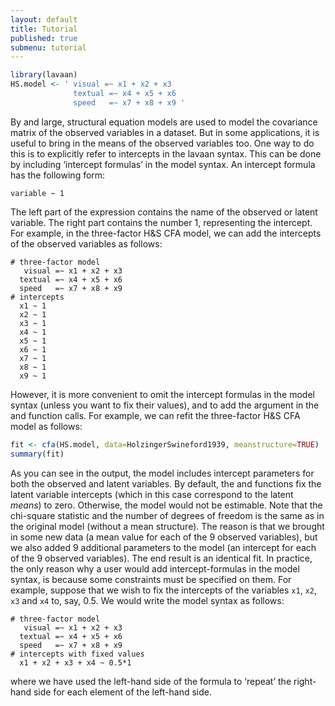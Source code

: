 ```yaml
---
layout: default
title: Tutorial
published: true
submenu: tutorial
---
```


```r
library(lavaan)
HS.model <- ' visual =~ x1 + x2 + x3
              textual =~ x4 + x5 + x6
              speed   =~ x7 + x8 + x9 '
```

By and large, structural equation models are used to model the covariance
matrix of the observed variables in a dataset. But in some applications, it is
useful to bring in the means of the observed variables too. One way to do this
is to explicitly refer to intercepts in the lavaan syntax. This can be done by
including 'intercept formulas' in the model syntax. An intercept formula has
the following form:

    variable ~ 1

The left part of the expression contains the name of the observed or latent
variable. The right part contains the number 1, representing the intercept. For
example, in the three-factor H&S CFA model, we can add the intercepts of the
observed variables as follows:

    # three-factor model
       visual =~ x1 + x2 + x3
      textual =~ x4 + x5 + x6
      speed   =~ x7 + x8 + x9
    # intercepts
      x1 ~ 1
      x2 ~ 1
      x3 ~ 1
      x4 ~ 1
      x5 ~ 1
      x6 ~ 1
      x7 ~ 1
      x8 ~ 1
      x9 ~ 1

However, it is more convenient to omit the intercept formulas in the model
syntax (unless you want to fix their values), and to add the argument in the
and function calls. For example, we can refit the three-factor H&S CFA model as
follows:

```r
fit <- cfa(HS.model, data=HolzingerSwineford1939, meanstructure=TRUE)
summary(fit)
```

As you can see in the output, the model includes intercept parameters for both
the observed and latent variables. By default, the and functions fix the latent
variable intercepts (which in this case correspond to the latent *means*) to
zero. Otherwise, the model would not be estimable. Note that the chi-square
statistic and the number of degrees of freedom is the same as in the original
model (without a mean structure). The reason is that we brought in some new
data (a mean value for each of the 9 observed variables), but we also added 9
additional parameters to the model (an intercept for each of the 9 observed
variables). The end result is an identical fit. In practice, the only reason
why a user would add intercept-formulas in the model syntax, is because some
constraints must be specified on them. For example, suppose that we wish to fix
the intercepts of the variables `x1`, `x2`, `x3` and `x4` to, say, 0.5. We
would write the model syntax as follows:

    # three-factor model
       visual =~ x1 + x2 + x3
      textual =~ x4 + x5 + x6
      speed   =~ x7 + x8 + x9
    # intercepts with fixed values
      x1 + x2 + x3 + x4 ~ 0.5*1

where we have used the left-hand side of the formula to 'repeat' the
right-hand side for each element of the left-hand side.




